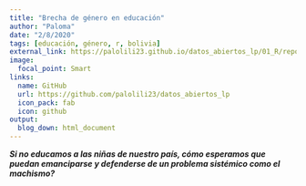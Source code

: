 ```yaml
---
title: "Brecha de género en educación"
author: "Paloma"
date: "2/8/2020"
tags: [educación, género, r, bolivia]
external_link: https://palolili23.github.io/datos_abiertos_lp/01_R/reporte_alfabetizacion.html
image:
  focal_point: Smart
links:
  name: GitHub
  url: https://github.com/palolili23/datos_abiertos_lp
  icon_pack: fab
  icon: github
output: 
  blog_down: html_document
---
```


**_Si no educamos a las niñas de nuestro país, cómo esperamos que puedan emanciparse y defenderse de un problema sistémico como el machismo?_**
